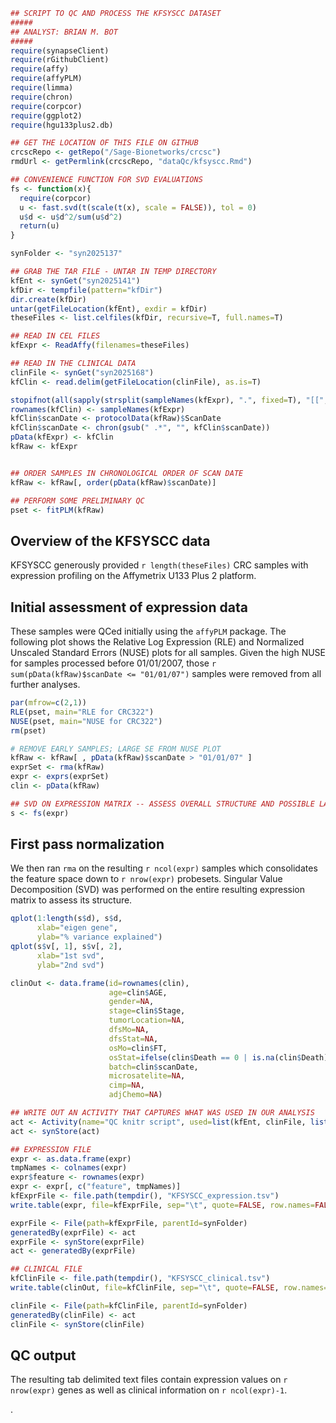 ```r
## SCRIPT TO QC AND PROCESS THE KFSYSCC DATASET
#####
## ANALYST: BRIAN M. BOT
#####
require(synapseClient)
require(rGithubClient)
require(affy)
require(affyPLM)
require(limma)
require(chron)
require(corpcor)
require(ggplot2)
require(hgu133plus2.db)

## GET THE LOCATION OF THIS FILE ON GITHUB
crcscRepo <- getRepo("/Sage-Bionetworks/crcsc")
rmdUrl <- getPermlink(crcscRepo, "dataQc/kfsyscc.Rmd")

## CONVENIENCE FUNCTION FOR SVD EVALUATIONS
fs <- function(x){
  require(corpcor)
  u <- fast.svd(t(scale(t(x), scale = FALSE)), tol = 0)
  u$d <- u$d^2/sum(u$d^2)
  return(u)
}

synFolder <- "syn2025137"

## GRAB THE TAR FILE - UNTAR IN TEMP DIRECTORY
kfEnt <- synGet("syn2025141")
kfDir <- tempfile(pattern="kfDir")
dir.create(kfDir)
untar(getFileLocation(kfEnt), exdir = kfDir)
theseFiles <- list.celfiles(kfDir, recursive=T, full.names=T)

## READ IN CEL FILES
kfExpr <- ReadAffy(filenames=theseFiles)

## READ IN THE CLINICAL DATA
clinFile <- synGet("syn2025168")
kfClin <- read.delim(getFileLocation(clinFile), as.is=T)

stopifnot(all(sapply(strsplit(sampleNames(kfExpr), ".", fixed=T), "[[", 1) == kfClin$SN))
rownames(kfClin) <- sampleNames(kfExpr)
kfClin$scanDate <- protocolData(kfRaw)$ScanDate
kfClin$scanDate <- chron(gsub(" .*", "", kfClin$scanDate))
pData(kfExpr) <- kfClin
kfRaw <- kfExpr


## ORDER SAMPLES IN CHRONOLOGICAL ORDER OF SCAN DATE
kfRaw <- kfRaw[, order(pData(kfRaw)$scanDate)]

## PERFORM SOME PRELIMINARY QC
pset <- fitPLM(kfRaw)
```
## Overview of the KFSYSCC data
KFSYSCC generously provided `r length(theseFiles)` CRC samples with expression profiling on the Affymetrix U133 Plus 2 platform.

## Initial assessment of expression data
These samples were QCed initially using the `affyPLM` package. The following plot shows the Relative Log Expression (RLE) and Normalized Unscaled Standard Errors (NUSE) plots for all samples. Given the high NUSE for samples processed before 01/01/2007, those `r sum(pData(kfRaw)$scanDate <= "01/01/07")` samples were removed from all further analyses.
```r
par(mfrow=c(2,1))
RLE(pset, main="RLE for CRC322")
NUSE(pset, main="NUSE for CRC322")
rm(pset)
```
```r
# REMOVE EARLY SAMPLES; LARGE SE FROM NUSE PLOT
kfRaw <- kfRaw[ , pData(kfRaw)$scanDate > "01/01/07" ]
exprSet <- rma(kfRaw)
expr <- exprs(exprSet)
clin <- pData(kfRaw)

## SVD ON EXPRESSION MATRIX -- ASSESS OVERALL STRUCTURE AND POSSIBLE LATENT STRUCTURE
s <- fs(expr)
```
## First pass normalization
We then ran `rma` on the resulting `r ncol(expr)` samples which consolidates the feature space down to `r nrow(expr)` probesets. Singular Value Decomposition (SVD) was performed on the entire resulting expression matrix to assess its structure.
```r
qplot(1:length(s$d), s$d,
      xlab="eigen gene",
      ylab="% variance explained")
qplot(s$v[, 1], s$v[, 2],
      xlab="1st svd",
      ylab="2nd svd")
```
```r
clinOut <- data.frame(id=rownames(clin),
                      age=clin$AGE,
                      gender=NA,
                      stage=clin$Stage,
                      tumorLocation=NA,
                      dfsMo=NA,
                      dfsStat=NA,
                      osMo=clin$FT,
                      osStat=ifelse(clin$Death == 0 | is.na(clin$Death), 0, 1),
                      batch=clin$scanDate,
                      microsatelite=NA,
                      cimp=NA,
                      adjChemo=NA)
```
```r
## WRITE OUT AN ACTIVITY THAT CAPTURES WHAT WAS USED IN OUR ANALYSIS
act <- Activity(name="QC knitr script", used=list(kfEnt, clinFile, list(url=rmdUrl, name=basename(rmdUrl), wasExecuted=TRUE)))
act <- synStore(act)

## EXPRESSION FILE
expr <- as.data.frame(expr)
tmpNames <- colnames(expr)
expr$feature <- rownames(expr)
expr <- expr[, c("feature", tmpNames)]
kfExprFile <- file.path(tempdir(), "KFSYSCC_expression.tsv")
write.table(expr, file=kfExprFile, sep="\t", quote=FALSE, row.names=FALSE)

exprFile <- File(path=kfExprFile, parentId=synFolder)
generatedBy(exprFile) <- act
exprFile <- synStore(exprFile)
act <- generatedBy(exprFile)

## CLINICAL FILE
kfClinFile <- file.path(tempdir(), "KFSYSCC_clinical.tsv")
write.table(clinOut, file=kfClinFile, sep="\t", quote=FALSE, row.names=FALSE)

clinFile <- File(path=kfClinFile, parentId=synFolder)
generatedBy(clinFile) <- act
clinFile <- synStore(clinFile)
```
## QC output
The resulting tab delimited text files contain expression values on `r nrow(expr)` genes as well as clinical information on `r ncol(expr)-1`.


.